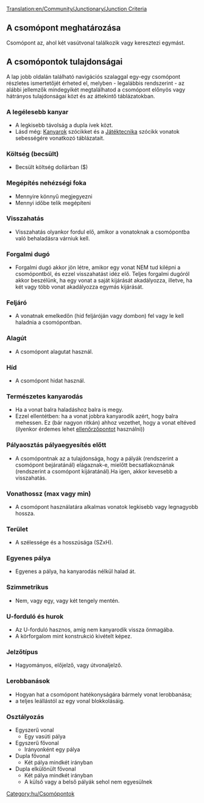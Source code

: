 [[Translation:en/Community/Junctionary/Junction Criteria]]
{{hu/Csomópontmenü}}
==A csomópont meghatározása==
Csomópont az, ahol két vasútvonal találkozik vagy keresztezi egymást. 

==A csomópontok tulajdonságai==

A lap jobb oldalán található navigációs szalaggal egy-egy csomópont részletes ismertetőjét érheted el, melyben - legalábbis rendszerint - az alábbi jellemzők mindegyikét megtalálhatod a csomópont előnyös vagy hátrányos tulajdonságai közt és az áttekintő táblázatokban.

===A legélesebb kanyar===
* A legkisebb távolság a dupla ívek közt.
* Lásd még: [[hu/Community/Kanyarok|Kanyarok]] szócikket és a [[hu/Manual/Játéktechnika#Vonatok|Játéktecnika]] szócikk vonatok sebességére vonatkozó táblázatait.

===Költség (becsült)===
* Becsült költség dollárban ($)

===Megépítés nehézségi foka===
* Mennyire könnyű megjegyezni
* Mennyi időbe telik megépíteni

===Visszahatás===
* Visszahatás olyankor fordul elő, amikor a vonatoknak a csomópontba való behaladásra várniuk kell.

===Forgalmi dugó===
* Forgalmi dugó akkor jön létre, amikor egy vonat NEM tud kilépni a csomópontból, és ezzel visszahatást idéz elő. Teljes forgalmi dugóról akkor beszélünk, ha egy vonat a saját kijárását akadályozza, illetve, ha két vagy több vonat akadályozza egymás kijárását.

===Feljáró===
* A vonatnak emelkedőn (híd feljáróján vagy dombon) fel vagy le kell haladnia a csomópontban.

===Alagút=== 
* A csomópont alagutat használ.

===Híd===
* A csomópont hidat használ.

===Természetes kanyarodás=== 
* Ha a vonat balra haladáshoz balra is megy.
* Ezzel ellentétben: ha a vonat jobbra kanyarodik azért, hogy balra mehessen. Ez (bár nagyon ritkán) ahhoz vezethet, hogy a vonat eltéved (ilyenkor érdemes lehet [[hu/Manual/Ellenőrzőpontok|ellenőrzőpontot]] használni))

===Pályaosztás pályaegyesítés előtt===
* A csomópontnak az a tulajdonsága, hogy a pályák (rendszerint a csomópont bejáratánál) elágaznak-e, mielőtt becsatlakoznának (rendszerint a csomópont kijáratánál).Ha igen, akkor kevesebb a visszahatás.

===Vonathossz (max vagy min)===
* A csomópont használatára alkalmas vonatok legkisebb vagy legnagyobb hossza.

===Terület===
* A szélessége és a hosszúsága (SZxH).

===Egyenes pálya===
* Egyenes a pálya, ha kanyarodás nélkül halad át.

===Szimmetrikus===
* Nem, vagy egy, vagy két tengely mentén.

===U-forduló és hurok===
* Az U-forduló hasznos, amíg nem kanyarodik vissza önmagába.
* A körforgalom mint konstrukció kivételt képez.

===Jelzőtípus===
* Hagyományos, előjelző, vagy útvonaljelző.

===Lerobbanások===
* Hogyan hat a csomópont hatékonyságára bármely vonat lerobbanása;
* a teljes leállástól az egy vonal blokkolásáig.

===Osztályozás===
* Egyszerű vonal
** Egy vasúti pálya
* Egyszerű fővonal
** Irányonként egy pálya
* Dupla fővonal
** Két pálya mindkét irányban
* Dupla elkülönült fővonal
** Két pálya mindkét irányban
** A külső vagy a belső pályák sehol nem egyesülnek


[[Category:hu/Csomópontok]]